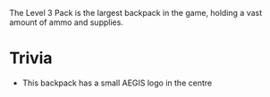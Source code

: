 The Level 3 Pack is the largest backpack in the game, holding a vast amount of ammo and supplies. 

# Trivia
- This backpack has a small AEGIS logo in the centre